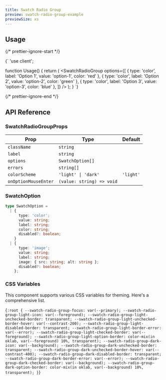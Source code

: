 ```yaml
---
title: Swatch Radio Group
preview: swatch-radio-group-example
previewSize: xs
---
```


## Usage

{/* prettier-ignore-start */}

<CodeBlock lang="ts">{`
'use client';


function Usage() {
    return (
        <SwatchRadioGroup
          options={[
            { type: 'color', label: 'Option 1', value: 'option-1', color: 'red' },
            { type: 'color', label: 'Option 2', value: 'option-2', color: 'green' },
            { type: 'color', label: 'Option 3', value: 'option-3', color: 'blue' },
          ]}
        />
    );
}
`}
</CodeBlock>

{/* prettier-ignore-end */}

## API Reference

### SwatchRadioGroupProps

| Prop                 | Type                      | Default   |
| -------------------- | ------------------------- | --------- |
| `className`          | `string`                  |           |
| `label`              | `string`                  |           |
| `options`            | `SwatchOption[]`          |           |
| `errors`             | `string[]`                |           |
| `colorScheme`        | `'light' \| 'dark'`       | `'light'` |
| `onOptionMouseEnter` | `(value: string) => void` |           |

### SwatchOption

```ts
type SwatchOption =
  | {
      type: 'color';
      value: string;
      label: string;
      color: string;
      disabled?: boolean;
    }
  | {
      type: 'image';
      value: string;
      label: string;
      image: { src: string; alt: string };
      disabled?: boolean;
    };
```

### CSS Variables

This component supports various CSS variables for theming. Here's a comprehensive list.

<CodeBlock lang="css">{`
:root {
    --swatch-radio-group-focus: var(--primary);
    --swatch-radio-group-light-icon: var(--foreground);
    --swatch-radio-group-light-unchecked-border: transparent;
    --swatch-radio-group-light-unchecked-border-hover: var(--contrast-200);
    --swatch-radio-group-light-disabled-border: transparent;
    --swatch-radio-group-light-border-error: var(--error);
    --swatch-radio-group-light-checked-border: var(--foreground);
    --swatch-radio-group-light-option-border: color-mix(in oklab, var(--foreground) 10%, transparent);
    --swatch-radio-group-dark-icon: var(--background);
    --swatch-radio-group-dark-unchecked-border: transparent;
    --swatch-radio-group-dark-unchecked-border-hover: var(--contrast-400);
    --swatch-radio-group-dark-disabled-border: transparent;
    --swatch-radio-group-dark-border-error: var(--error);
    --swatch-radio-group-dark-checked-border: var(--background);
    --swatch-radio-group-dark-option-border: color-mix(in oklab, var(--background) 10%, transparent);
}
`}</CodeBlock>

